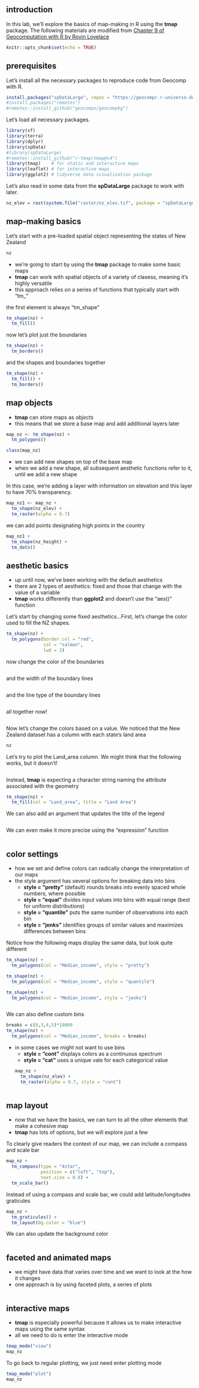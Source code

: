 ## introduction
In this lab, we'll explore the basics of map-making in R using the **tmap** package.
The following materials are modified from [Chapter 9 of Geocomputation with R by Rovin Lovelace](https://geocompr.robinlovelace.net/adv-map.html)
```r
knitr::opts_chunk$set(echo = TRUE)
```

## prerequisites
Let's install all the necessary packages to reproduce code from Geocomp with R.
```r
install.packages("spDataLarge", repos = "https://geocompr.r-universe.dev")
#install.packages("remotes")
#remotes::install_github("geocompx/geocompkg")
```
Let's load all necessary packages.
```r
library(sf)
library(terra)
library(dplyr)
library(spData)
#library(spDataLarge)
#remotes::install_github("r-tmap/tmap@v4")
library(tmap)    # for static and interactive maps
library(leaflet) # for interactive maps
library(ggplot2) # tidyverse data visualization package

```

Let's also read in some data from the **spDataLarge** package to work with later.
```r
nz_elev = rast(system.file("raster/nz_elev.tif", package = "spDataLarge"))
```

## map-making basics

Let's start with a pre-loaded spatial object representing the states of New Zealand

```r
nz
```

-   we're going to start by using the **tmap** package to make some basic maps
-   **tmap** can work with spatial objects of a variety of clasess, meaning it's highly versatile
-   this approach relies on a series of functions that typically start with "tm\_"

the first element is always "tm_shape"

```r
tm_shape(nz) + 
  tm_fill()
```

now let's plot just the boundaries

```r
tm_shape(nz) +
  tm_borders()
```

and the shapes and boundaries together

```r
tm_shape(nz) +
  tm_fill() +
  tm_borders()
```

## map objects

-   **tmap** can store maps as *objects*
-   this means that we store a base map and add additional layers later

```r
map_nz <- tm_shape(nz) +
  tm_polygons()

class(map_nz)
```

-   we can add new shapes on top of the base map
-   when we add a new shape, all subsequent aesthetic functions refer to it, until we add a new shape

In this case, we're adding a layer with information on elevation and this layer to have 70% transparency.

```r
map_nz1 <- map_nz +
  tm_shape(nz_elev) +
  tm_raster(alpha = 0.7)
```

we can add points designating high points in the country

```r
map_nz1 +
  tm_shape(nz_height) +
  tm_dots()
```

## aesthetic basics

-   up until now, we've been working with the default aesthetics
-   there are 2 types of aesthetics: fixed and those that change with the value of a variable
-   **tmap** works differently than **ggplot2** and doesn't use the "aes()" function

Let's start by changing some fixed aesthetics...First, let's change the color used to fill the NZ shapes.

```r
tm_shape(nz) +
  tm_polygons(border.col = "red", 
              col = "salmon",
              lwd = 2) 
```

now change the color of the boundaries

```r

```

and the width of the boundary lines

```r

```

and the line type of the boundary lines

```r

```

all together now!

```r

```

Now let's change the colors based on a value. We noticed that the New Zealand dataset has a column with each state's land area

```r
nz
```

Let's try to plot the Land_area column. We might think that the following works, but it doesn't!

```r

```

Instead, **tmap** is expecting a character string naming the attribute associated with the geometry

```r
tm_shape(nz) +
  tm_fill(col = "Land_area", title = "Land Area")
```

We can also add an argument that updates the title of the legend

```r

```

We can even make it more precise using the "expression" function

```r

```

## color settings

-   how we set and define colors can radically change the interpretation of our maps
-   the style argument has several options for breaking data into bins
    -   **style = "pretty"** (default) rounds breaks into evenly spaced whole numbers, where possible
    -   **style = "equal"** divides input values into bins with equal range (best for uniform distributions)
    -   **style = "quantile"** puts the same number of observations into each bin
    -   **style = "jenks"** identifies groups of similar values and maximizes differences between bins

Notice how the following maps display the same data, but look quite different    
```r
tm_shape(nz) + 
  tm_polygons(col = "Median_income", style = "pretty")
```

```r
tm_shape(nz) + 
  tm_polygons(col = "Median_income", style = "quantile")
```

```r
tm_shape(nz) + 
  tm_polygons(col = "Median_income", style = "jenks")
```

```r

```

We can also define custom bins
```r
breaks = c(0,3,4,5)*10000
tm_shape(nz) +
  tm_polygons(col = "Median_income", breaks = breaks)
```

-   in some cases we might not want to use bins
    -   **style = "cont"** displays colors as a continuous spectrum
    -   **style = "cat"** uses a unique vale for each categorical value
```r
map_nz +
  tm_shape(nz_elev) +
  tm_raster(alpha = 0.7, style = "cont")
```

```r

```   
  
## map layout
-   now that we have the basics, we can turn to all the other elements that make a cohesive map
-   **tmap** has lots of options, but we will explore just a few

To clearly give readers the context of our map, we can include a compass and scale bar
```r
map_nz +
  tm_compass(type = "4star", 
             position = c("left", "top"),
             text.size = 0.8) +
  tm_scale_bar()
```

Instead of using a compass and scale bar, we could add latitude/longitudes graticules
```r
map_nz + 
  tm_graticules() +
  tm_layout(bg.color = "blue")
```

We can also update the background color
```r

```

## faceted and animated maps
-   we might have data that varies over time and we want to look at the how it changes
-   one approach is by using faceted plots, a series of plots

```r

```


## interactive maps
-   **tmap** is especially powerful because it allows us to make interactive maps using the same syntax
-   all we need to do is enter the interactive mode

```r
tmap_mode("view")
map_nz
```

To go back to regular plotting, we just need enter plotting mode
```r
tmap_mode("plot")
map_nz
```


